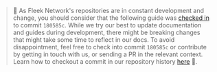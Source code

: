 > 🤖 As Fleek Network's repositories are in constant development and change, you should consider that the following guide was [checked in](https://git-scm.com/docs/git-checkout) to commit `180585c`. While we try our best to update documentation and guides during development, there might be breaking changes that might take some time to reflect in our docs. To avoid disappointment, feel free to check into commit `180585c` or contribute by getting in touch with us, or sending a PR in the relevant context. Learn how to checkout a commit in our repository history [here](../../reference/Git/how-to-checkout-a-commit-in-project-history) 🙏.